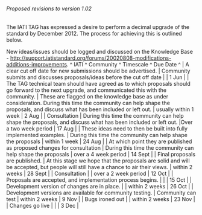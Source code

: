 ====== Proposed revisions to version 1.02 ======

The IATI TAG has expressed a desire to perform a decimal upgrade of the standard by December 2012. The process for achieving this is outlined below.

New ideas/issues should be logged and discussed on the Knowledge Base - [[http://support.iatistandard.org/forums/20020808-modifications-additions-improvements]].
^ IATI ^ Community ^ Timescale ^ Due Date ^
| A clear cut off date for new submissions should be advertised. | Community submits and discusses proposals/ideas before the cut off date |  | 1 Jun |
| The TAG technical team should have agreed as to which proposals should go forward to the next upgrade, and communicated this with the community. | These are flagged on the knowledge base as under consideration. During this time the community can help shape the proposals, and discuss what has been included or left out. | usually within 1 week | 2 Aug |
| Consultation | During this time the community can help shape the proposals, and discuss what has been included or left out. |Over a two week period | 17 Aug |
| These ideas need to then be built into fully implemented examples. | During this time the community can help shape the proposals | within 1 week | 24 Aug |
| At which point they are published as proposed changes for consultation | During this time the community can help shape the proposals | over a 4 week period | 14 Sept |
| Final proposals are published. | At this stage we hope that the proposals are solid and will be accepted, but people will still have a chance to air their views. | within 2 weeks | 28 Sept |
| Consultation |  | over a 2 week period | 12 Oct |
| Proposals are accepted, and implementation process begins. |  |  | 15 Oct |
| Development version of changes are in place. |  | within 2 weeks | 26 Oct |
| Development versions are available for community testing. | Community can test | within 2 weeks | 9 Nov |
| Bugs ironed out |  | within 2 weeks | 23 Nov |
| Changes go live |  |  | 3 Dec |




